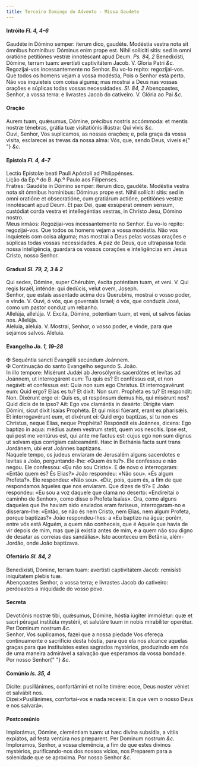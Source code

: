 ```yaml
---
title: Terceiro Domingo do Advento - Missa Gaudete
---
```


<h4 class="text-center">
  Intróito <em>Fl. 4, 4–6</em>
</h4>

<div class="grid grid-cols-2 gap-5">
  <div class="col-6 dropcaps text-justify">
    Gaudéte in Dómino semper: íterum dico, gaudéte. Modéstia vestra nota sit
    ómnibus homínibus: Dóminus enim prope est. Nihil sollíciti sitis: sed in
    omni oratióne petitiónes vestræ innotéscant apud Deum.
    <em>Ps. 84, 2</em> Benedixísti, Dómine, terram tuam: avertísti captivitátem Jacob.
    V. Gloria Patri <em>&c.</em>
  </div>
  <div class="col-6 dropcaps text-justify">
    Regozijai-vos incessantemente no Senhor. Eu vo-lo repito: regozijai-vos. Que
    todos os homens vejam a vossa modéstia, Pois o Senhor está perto. Não vos
    inquieteis com coisa alguma; mas mostrai a Deus nas vossas orações e
    súplicas todas vossas necessidades.
    <em>Sl. 84, 2</em> Abençoastes, Senhor, a vossa terra: e livrastes Jacob do cativeiro.
    V. Glória ao Pai <em>&c.</em>
  </div>
</div>

<h4 class="text-center">Oração</h4>

<div class="grid grid-cols-2 gap-5">
  <div class="col-6 dropcaps text-justify">
    Aurem tuam, quǽsumus, Dómine, précibus nostris accómmoda: et mentis nostræ
    ténebras, grátia tuæ visitatiónis illústra: Qui vivis <em>&c.</em>
  </div>
  <div class="col-6 dropcaps text-justify">
    Ouvi, Senhor, Vos suplicamos, as nossas orações; e, pela graça da vossa
    visita, esclarecei as trevas da nossa alma: Vós, que, sendo Deus, viveis e{" "}
    <em>&c.</em>
  </div>
</div>

<h4 class="text-center">
  Epístola <em>Fl. 4, 4–7</em>
</h4>

<div class="grid grid-cols-2 gap-5">
  <div class="col-6 text-justify">
    Lectio Epístolæ beati Pauli Apóstoli ad Philippénses.
  </div>
  <div class="col-6 text-justify">
    Lição da Ep.ª do B. Ap.º Paulo aos Filipenses.
  </div>
  <div class="col-6 dropcaps text-justify">
    Fratres: Gaudéte in Dómino semper: íterum dico, gaudéte. Modéstia vestra
    nota sit ómnibus homínibus: Dóminus prope est. Nihil sollíciti sitis: sed in
    omni oratióne et obsecratióne, cum gratiárum actióne, petitiónes vestræ
    innotéscant apud Deum. Et pax Dei, quæ exsúperat omnem sensum, custódiat
    corda vestra et intellegéntias vestras, in Christo Jesu, Dómino nostro.
  </div>
  <div class="col-6 dropcaps text-justify">
    Meus irmãos: Regozijai-vos incessantemente no Senhor. Eu vo-lo repito:
    regozijai-vos. Que todos os homens vejam a vossa modéstia. Não vos
    inquieteis com coisa alguma; mas mostrai a Deus pelas vossas orações e
    súplicas todas vossas necessidades. A paz de Deus, que ultrapassa toda nossa
    inteligência, guardará os vossos corações e inteligências em Jesus Cristo,
    nosso Senhor.
  </div>
</div>

<h4 class="text-center">
  Gradual <em>Sl. 79, 2, 3 & 2</em>
</h4>

<div class="grid grid-cols-2 gap-5">
  <div class="col-6 dropcaps text-justify">
    Qui sedes, Dómine, super Chérubim, éxcita poténtiam tuam, et veni. V. Qui
    regis Israël, inténde: qui dedúcis, velut ovem, Joseph.
  </div>
  <div class="col-6 dropcaps text-justify">
    Senhor, que estais assentado acima dos Querubins, mostrai o vosso poder, e
    vinde. V. Ouvi, ó vós, que governais Israel; ó vós, que conduzis José, como
    um pastor conduz um rebanho.
  </div>
  <div class="col-6 text-justify">
    Allelúja, allelúja. V. Excita, Dómine, potentiam tuam, et veni, ut salvos
    fácias nos. Allelúja.
  </div>
  <div class="col-6 text-justify">
    Aleluia, aleluia. V. Mostrai, Senhor, o vosso poder, e vinde, para que
    sejamos salvos. Aleluia.
  </div>
</div>

<h4 class="text-center">
  Evangelho <em>Jo. 1, 19–28</em>
</h4>

<div class="grid grid-cols-2 gap-5">
  <div class="col-6 text-justify">
    <span class="text-danger">&#10016;</span> Sequéntia sancti Evangélii
    secúndum Joánnem.
  </div>
  <div class="col-6 text-justify">
    <span class="text-danger">&#10016;</span> Continuação do santo Evangelho
    segundo S. João.
  </div>
  <div class="col-6 dropcaps text-justify">
    In illo tempore: Misérunt Judǽi ab Jerosólymis sacerdótes et levítas ad
    Joánnem, ut interrogárent eum: Tu quis es? Et conféssus est, et non negávit:
    et conféssus est: Quia non sum ego Christus. Et interrogavérunt eum: Quid
    ergo? Elías es tu? Et dixit: Non sum. Prophéta es tu? Et respondit: Non.
    Dixérunt ergo ei: Quis es, ut respónsum demus his, qui misérunt nos? Quid
    dicis de te ipso? Ait: Ego vox clamántis in desérto: Dirígite viam Dómini,
    sicut dixit Isaías Prophéta. Et qui missi fúerant, erant ex pharisǽis. Et
    interrogavérunt eum, et dixérunt ei: Quid ergo baptízas, si tu non es
    Christus, neque Elías, neque Prophéta? Respóndit eis Joánnes, dicens: Ego
    baptízo in aqua: médius autem vestrum stetit, quem vos nescítis. Ipse est,
    qui post me ventúrus est, qui ante me factus est: cujus ego non sum dignus
    ut solvam ejus corrígiam calceaménti. Hæc in Bethánia facta sunt trans
    Jordánem, ubi erat Joánnes baptízans.
  </div>
  <div class="col-6 dropcaps text-justify">
    Naquele tempo, os judeus enviaram de Jerusalém alguns sacerdotes e levitas a
    João, perguntando-lhe: «Quem és tu?». Ele confessou e não negou. Ele
    confessou: «Eu não sou Cristo». E de novo o interrogaram: «Então quem és? És
    Elias?» João respondeu: «Não sou». «És algum Profeta?». Ele respondeu: «Não
    sou». «Diz, pois, quem és, a fim de que respondamos àqueles que nos
    enviaram. Que dizes de ti?» E João respondeu: «Eu sou a voz daquele que
    clama no deserto: «Endireitai o caminho de Senhor», como disse o Profeta
    Isaías». Ora, como alguns daqueles que lhe haviam sido enviados eram
    fariseus, interrogaram-no e disseram-lhe: «Então, se não és nem Cristo, nem
    Elias, nem algum Profeta, porque baptizas?» João respondeu-lhes: a «Eu
    baptizo na água; porém, entre vós está Alguém, a quem não conheceis, que é
    Aquele que havia de vir depois de mim, mas que já existia antes de mim, e a
    quem não sou digno de desatar as correias das sandálias». Isto aconteceu em
    Betânia, além-Jordão, onde João baptizava.
  </div>
</div>

<h4 class="text-center">
  Ofertório <em>Sl. 84, 2</em>
</h4>

<div class="grid grid-cols-2 gap-5">
  <div class="col-6 dropcaps text-justify">
    Benedixísti, Dómine, terram tuam: avertísti captivitátem Jacob: remisísti
    iniquitatem plebis tuæ.
  </div>
  <div class="col-6 dropcaps text-justify">
    Abençoastes Senhor, a vossa terra; e livrastes Jacob do cativeiro:
    perdoastes a iniquidade do vosso povo.
  </div>
</div>

<h4 class="text-center">Secreta</h4>

<div class="grid grid-cols-2 gap-5">
  <div class="col-6 dropcaps text-justify">
    Devotiónis nostræ tibi, quǽsumus, Dómine, hóstia iúgiter immolétur: quæ et
    sacri péragat institúta mystérii, et salutáre tuum in nobis mirabíliter
    operétur. Per Dominum nostrum <em>&c.</em>
  </div>
  <div class="col-6 dropcaps text-justify">
    Senhor, Vos suplicamos, fazei que a nossa piedade Vos ofereça continuamente
    o sacrifício desta hóstia, para que ela nos alcance aquelas graças para que
    instituístes estes sagrados mystérios, produzindo em nós de uma maneira
    admirável a salvação que esperamos da vossa bondade. Por nosso Senhor{" "}
    <em>&c.</em>
  </div>
</div>

<h4 class="text-center">
  Comúnio <em>Is. 35, 4</em>
</h4>

<div class="grid grid-cols-2 gap-5">
  <div class="col-6 dropcaps text-justify">
    Dícite: pusillánimes, confortámini et nolíte timére: ecce, Deus noster
    véniet et salvábit nos.
  </div>
  <div class="col-6 dropcaps text-justify">
    Dizei:«Pusilânimes, confortai-vos e nada receeis: Eis que vem o nosso Deus e
    nos salvará».
  </div>
</div>

<h4 class="text-center">Postcomúnio</h4>

<div class="grid grid-cols-2 gap-5">
  <div class="col-6 dropcaps text-justify">
    Implorámus, Dómine, cleméntiam tuam: ut hæc divína subsídia, a vítiis
    expiátos, ad festa ventúra nos præparent. Per Dominum nostrum <em>&c.</em>
  </div>
  <div class="col-6 dropcaps text-justify">
    Imploramos, Senhor, a vossa clemência, a fim de que estes divinos mystérios,
    purificando-nos dos nossos vícios, nos Preparem para a solenidade que se
    aproxima. Por nosso Senhor <em>&c.</em>
  </div>
</div>
